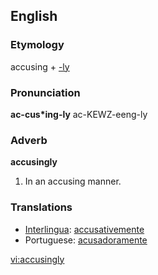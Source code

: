 ==English==

===Etymology===
accusing + [[-ly]]

===Pronunciation===
'''ac-cus*ing-ly'''
ac-KEWZ-eeng-ly

===Adverb===
'''accusingly'''

# In an accusing manner.

===Translations===
*[[Interlingua]]: [[accusativemente]]
*Portuguese: [[acusadoramente]]

[[vi:accusingly]]